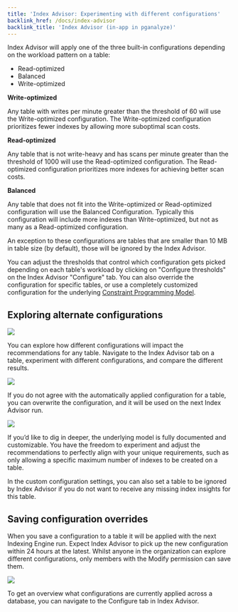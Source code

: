 ```yaml
---
title: 'Index Advisor: Experimenting with different configurations'
backlink_href: /docs/index-advisor
backlink_title: 'Index Advisor (in-app in pganalyze)'
---
```


Index Advisor will apply one of the three built-in configurations depending
on the workload pattern on a table:

- Read-optimized
- Balanced
- Write-optimized

**Write-optimized**

Any table with writes per minute greater than the threshold of 60 will use
the Write-optimized configuration. The Write-optimized configuration prioritizes
fewer indexes by allowing more suboptimal scan costs.

**Read-optimized**

Any table that is not write-heavy and has scans per minute greater than the
threshold of 1000 will use the Read-optimized configuration. The Read-optimized
configuration prioritizes more indexes for achieving better scan costs.

**Balanced**

Any table that does not fit into the Write-optimized or Read-optimized
configuration will use the Balanced Configuration. Typically this configuration will
include more indexes than Write-optimized, but not as many as a Read-optimized
configuration.

An exception to these configurations are tables that are smaller than
10 MB in table size (by default), those will be ignored by the Index Advisor.

You can adjust the thresholds that control which configuration gets picked depending
on each table's workload by clicking on "Configure thresholds" on the Index Advisor
"Configure" tab. You can also override the configuration for specific tables, or use
a completely customized configuration for the underlying [Constraint Programming Model](/docs/indexing-engine/cp-model).

## Exploring alternate configurations

![](/table-ia-detail.png)

You can explore how different configurations will impact the recommendations
for any table. Navigate to the Index Advisor tab on a table, experiment with
different configurations, and compare the different results.

![](/table-ia-read-optimized.png)

If you do not agree with the automatically applied configuration for a table,
you can overwrite the configuration, and it will be used on the next Index
Advisor run.

![](/table-ia-custom-configuration.png)

If you’d like to dig in deeper, the underlying model is fully documented and
customizable. You have the freedom to experiment and adjust the recommendations
to perfectly align with your unique requirements, such as only allowing a
specific maximum number of indexes to be created on a table.

In the custom configuration settings, you can also set a table to be ignored
by Index Advisor if you do not want to receive any missing index insights
for this table.

## Saving configuration overrides

When you save a configuration to a table it will be applied with the next Indexing
Engine run. Expect Index Advisor to pick up the new configuration within 24 hours at
the latest. Whilst anyone in the organization can explore different configurations,
only members with the Modify permission can save them.

![](/ia-overview-configure.png)

To get an overview what configurations are currently applied across a database, you
can navigate to the Configure tab in Index Advisor.


